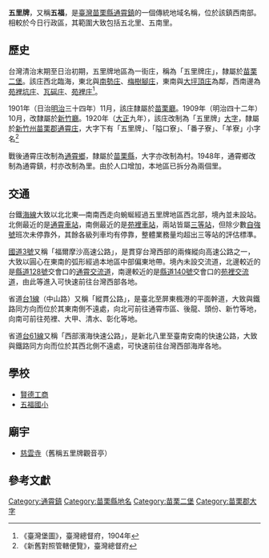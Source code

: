 {{noteTA　
|1 = zh-cn:庄; zh-hk:庄; zh-tw:庄;
}}
'''五里牌'''，又稱'''五福'''，是[[臺灣|臺灣]][[苗栗縣|苗栗縣]][[通霄鎮|通霄鎮]]的一個傳統地域名稱，位於該鎮西南部。相較於今日行政區，其範圍大致包括五北里、五南里。

==歷史==
台灣清治末期至日治初期，五里牌地區為一街庄，稱為「五里牌庄」，隸屬於[[苗栗二堡|苗栗二堡]]。該庄西北臨海，東北與[[南勢_(苗栗縣)|南勢庄]]、[[梅樹腳庄|梅樹腳庄]]，東南與[[大坪頂_(苗栗縣)|大坪頂庄]]為鄰，西南邊為[[苑裡坑庄|苑裡坑庄]]、[[瓦磘_(苗栗縣)|瓦磘庄]]、[[苑裡_(大字)|苑裡庄]]<ref>《臺灣堡圖》，臺灣總督府，1904年</ref>。

1901年（日治[[明治|明治]]三十四年）11月，該庄隸屬於[[苗栗廳|苗栗廳]]。1909年（明治四十二年）10月，改隸屬於[[新竹廳|新竹廳]]。1920年（[[大正|大正]]九年），該庄改制為「五里牌」[[大字|大字]]，隸屬於[[新竹州|新竹州]][[苗栗郡|苗栗郡]][[通霄庄|通霄庄]]，大字下有「五里牌」、「隘口寮」、「番子寮」、「羊寮」小字名<ref>《新舊對照管轄便覽》，臺灣總督府</ref>

戰後通霄庄改制為[[通霄鄉|通霄鄉]]，隸屬於[[苗栗縣|苗栗縣]]，大字亦改制為村。1948年，通霄鄉改制為通霄鎮，村亦改制為里。由於人口增加，本地區已拆分為兩個里。

==交通==
台鐵[[海岸線_(臺鐵)|海線]]大致以北北東—南南西走向蜿蜒經過五里牌地區西北部，境內並未設站。北側最近的是[[通霄車站|通霄車站]]，南側最近的是[[苑裡車站|苑裡車站]]，兩站皆屬[[三等站_(台鐵)|三等站]]，但除少數[[自強號|自強號]]班次未停靠外，其餘各級列車均有停靠，整體業務量均超出三等站的評估標準。

[[福爾摩沙高速公路|國道3號]]又稱「福爾摩沙高速公路」，是貫穿台灣西部的兩條縱向高速公路之一，大致以圓心在東南的弧形經過本地區中部偏東地帶。境內未設交流道，北邊較近的是[[縣道128號|縣道128號]]交會口的[[通霄交流道|通霄交流道]]，南邊較近的是[[縣道140號|縣道140號]]交會口的[[苑裡交流道|苑裡交流道]]，由此等進入可快速前往台灣西部各地。

省道[[台1線|台1線]]（中山路）又稱「縱貫公路」，是臺北至屏東楓港的平面幹道，大致與鐵路同方向而位於其東南側不遠處，向北可前往通霄市區、後龍、頭份、新竹等地，向南可前往苑裡、大甲、清水、彰化等地。

省道[[台61線|台61線]]又稱「西部濱海快速公路」，是新北八里至臺南安南的快速公路，大致與鐵路同方向而位於其西北側不遠處，可快速前往台灣西部海岸各地。

==學校==
*[[賢德工商|賢德工商]]
*[[五福國小|五福國小]]

==廟宇==
*[[慈雲寺_(通霄鎮)|慈雲寺]]（舊稱五里牌觀音亭）

==參考文獻==
{{reflist}}

{{苗栗郡}}

[[Category:通霄鎮|Category:通霄鎮]]
[[Category:苗栗縣地名|Category:苗栗縣地名]]
[[Category:苗栗二堡|Category:苗栗二堡]]
[[Category:苗栗郡大字|Category:苗栗郡大字]]
